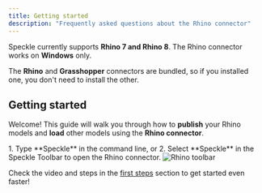 ```yaml
---
title: Getting started  
description: "Frequently asked questions about the Rhino connector"
---
```


<Info>Speckle currently supports **Rhino 7 and Rhino 8**. The Rhino connector works on **Windows** only.</Info>

<Tip> The **Rhino** and **Grasshopper** connectors are bundled, so if you installed one, you don't need to install the other.</Tip>

## Getting started

Welcome! This guide will walk you through how to **publish** your Rhino models and **load** other models using the **Rhino connector**.



<BeforeYouBegin app="Rhino" />

<Steps>
  <Step title="Open the Rhino connector">
    1. Type **Speckle** in the command line, or
    2. Select **Speckle** in the Speckle Toolbar to open the Rhino connector.
    <Frame>
    <img src="/images/connectors/rhino_toolbar.jpg" alt="Rhino toolbar" />
    </Frame>
    <DuiLogin connector="Rhino" />
  </Step>

  <DuiPublish connector="Rhino" />
  <DuiLoad connector="Rhino" />
</Steps>

<Tip> Check the video and steps in the [first steps](/get-started/quickstart.mdx) section to get started even faster!</Tip>


<ConnectorConclusion connector="Rhino" actions="publish and load" />


<LearnMore />
